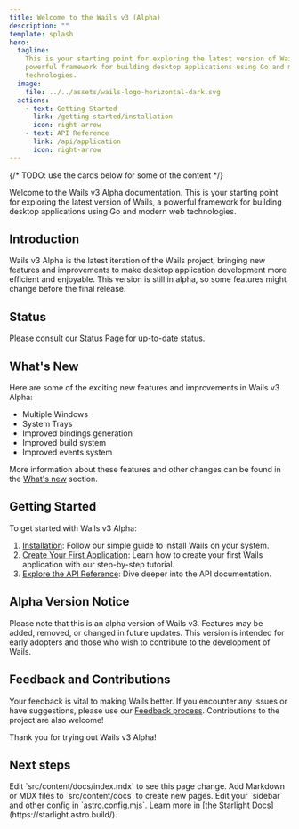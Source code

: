 ```yaml
---
title: Welcome to the Wails v3 (Alpha)
description: ""
template: splash
hero:
  tagline:
    This is your starting point for exploring the latest version of Wails, a
    powerful framework for building desktop applications using Go and modern web
    technologies.
  image:
    file: ../../assets/wails-logo-horizontal-dark.svg
  actions:
    - text: Getting Started
      link: /getting-started/installation
      icon: right-arrow
    - text: API Reference
      link: /api/application
      icon: right-arrow
---
```


{/* TODO: use the cards below for some of the content */}


Welcome to the Wails v3 Alpha documentation. This is your starting point for
exploring the latest version of Wails, a powerful framework for building desktop
applications using Go and modern web technologies.

## Introduction

Wails v3 Alpha is the latest iteration of the Wails project, bringing new
features and improvements to make desktop application development more efficient
and enjoyable. This version is still in alpha, so some features might change
before the final release.

## Status

Please consult our [Status Page](/status) for up-to-date status.

## What's New

Here are some of the exciting new features and improvements in Wails v3 Alpha:

- Multiple Windows
- System Trays
- Improved bindings generation
- Improved build system
- Improved events system

More information about these features and other changes can be found in the
[What's new](/whats-new) section.

## Getting Started

To get started with Wails v3 Alpha:

1. [Installation](/getting-started/installation): Follow our simple guide to
   install Wails on your system.
2. [Create Your First Application](/getting-started/your-first-app): Learn how
   to create your first Wails application with our step-by-step tutorial.
3. [Explore the API Reference](/api/application): Dive deeper into the API
   documentation.

## Alpha Version Notice

Please note that this is an alpha version of Wails v3. Features may be added,
removed, or changed in future updates. This version is intended for early
adopters and those who wish to contribute to the development of Wails.

## Feedback and Contributions

Your feedback is vital to making Wails better. If you encounter any issues or
have suggestions, please use our [Feedback process](/getting-started/feedback).
Contributions to the project are also welcome!

Thank you for trying out Wails v3 Alpha!

## Next steps

<CardGrid stagger>
  <Card title="Update content" icon="pencil">
    Edit `src/content/docs/index.mdx` to see this page change.
  </Card>
  <Card title="Add new content" icon="add-document">
    Add Markdown or MDX files to `src/content/docs` to create new pages.
  </Card>
  <Card title="Configure your site" icon="setting">
    Edit your `sidebar` and other config in `astro.config.mjs`.
  </Card>
  <Card title="Read the docs" icon="open-book">
    Learn more in [the Starlight Docs](https://starlight.astro.build/).
  </Card>
</CardGrid>
